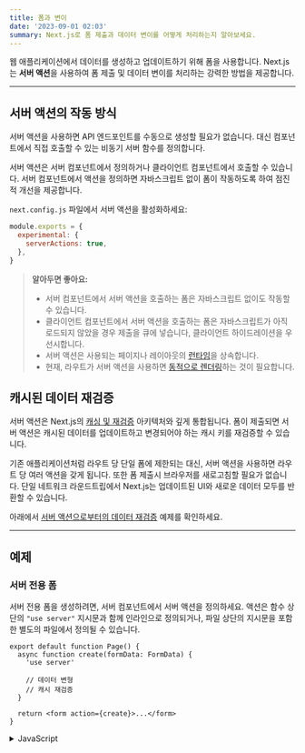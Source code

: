```yaml
---
title: 폼과 변이
date: '2023-09-01 02:03'
summary: Next.js로 폼 제출과 데이터 변이를 어떻게 처리하는지 알아보세요.
---
```

<TOCInline toc={props.toc} asDisclosure />


웹 애플리케이션에서 데이터를 생성하고 업데이트하기 위해 폼을 사용합니다. Next.js는 **서버 액션**을 사용하여 폼 제출 및 데이터 변이를 처리하는 강력한 방법을 제공합니다.

---

## 서버 액션의 작동 방식

서버 액션을 사용하면 API 엔드포인트를 수동으로 생성할 필요가 없습니다. 대신 컴포넌트에서 직접 호출할 수 있는 비동기 서버 함수를 정의합니다.

서버 액션은 서버 컴포넌트에서 정의하거나 클라이언트 컴포넌트에서 호출할 수 있습니다. 서버 컴포넌트에서 액션을 정의하면 자바스크립트 없이 폼이 작동하도록 하여 점진적 개선을 제공합니다.

`next.config.js` 파일에서 서버 액션을 활성화하세요:

```js filename="next.config.js"
module.exports = {
  experimental: {
    serverActions: true,
  },
}
```

> **알아두면 좋아요:**
>
> - 서버 컴포넌트에서 서버 액션을 호출하는 폼은 자바스크립트 없이도 작동할 수 있습니다.
> - 클라이언트 컴포넌트에서 서버 액션을 호출하는 폼은 자바스크립트가 아직 로드되지 않았을 경우 제출을 큐에 넣습니다, 클라이언트 하이드레이션을 우선시합니다.
> - 서버 액션은 사용되는 페이지나 레이아웃의 [런타임](/docs/nextjs/rendering/edge-and-nodejs-runtimes)을 상속합니다.
> - 현재, 라우트가 서버 액션을 사용하면 [동적으로 렌더링](/docs/nextjs/rendering/server-components#서버-렌더링-전략)하는 것이 필요합니다.

## 캐시된 데이터 재검증

서버 액션은 Next.js의 [캐싱 및 재검증](/docs/nextjs/caching) 아키텍처와 깊게 통합됩니다. 폼이 제출되면 서버 액션은 캐시된 데이터를 업데이트하고 변경되어야 하는 캐시 키를 재검증할 수 있습니다.

기존 애플리케이션처럼 라우트 당 단일 폼에 제한되는 대신, 서버 액션을 사용하면 라우트 당 여러 액션을 갖게 됩니다. 또한 폼 제출시 브라우저를 새로고침할 필요가 없습니다. 단일 네트워크 라운드트립에서 Next.js는 업데이트된 UI와 새로운 데이터 모두를 반환할 수 있습니다.

아래에서 [서버 액션으로부터의 데이터 재검증](#캐시된-데이터-재검증) 예제를 확인하세요.

---
## 예제

### 서버 전용 폼

서버 전용 폼을 생성하려면, 서버 컴포넌트에서 서버 액션을 정의하세요. 액션은 함수 상단의 `"use server"` 지시문과 함께 인라인으로 정의되거나, 파일 상단의 지시문을 포함한 별도의 파일에서 정의될 수 있습니다.

```tsx filename="app/page.tsx" switcher
export default function Page() {
  async function create(formData: FormData) {
    'use server'

    // 데이터 변형
    // 캐시 재검증
  }

  return <form action={create}>...</form>
}
```
<details>
    <summary>JavaScript</summary>
```jsx filename="app/page.jsx" switcher
export default function Page() {
  async function create(formData) {
    'use server'

    // 데이터 변형
    // 캐시 재검증
  }

  return <form action={create}>...</form>
}
```
</details>

> **알아두면 좋아요**: `<form action={create}>`는 [FormData](https://developer.mozilla.org/docs/Web/API/FormData/FormData) 데이터 타입을 받습니다. 위의 예제에서 HTML의 [`form`](https://developer.mozilla.org/docs/Web/HTML/Element/form)을 통해 제출된 FormData는 서버 액션 `create`에서 접근 가능합니다.

### 데이터 재검증

서버 액션은 필요에 따라 [Next.js 캐시](/docs/nextjs/caching)를 무효화할 수 있게 합니다. [`revalidatePath`](https://nextjs.org/docs/app/api-reference/functions/revalidatePath)를 사용하여 전체 라우트 세그먼트를 무효화할 수 있습니다:

```ts filename="app/actions.ts" switcher
'use server'

import { revalidatePath } from 'next/cache'

export default async function submit() {
  await submitForm()
  revalidatePath('/')
}
```
<details>
    <summary>JavaScript</summary>
```js filename="app/actions.js" switcher
'use server'

import { revalidatePath } from 'next/cache'

export default async function submit() {
  await submitForm()
  revalidatePath('/')
}
```
</details>

또는 [`revalidateTag`](https://nextjs.org/docs/app/api-reference/functions/revalidateTag)를 사용하여 캐시 태그를 사용하여 특정 데이터 가져오기를 무효화할 수 있습니다:

```ts filename="app/actions.ts" switcher
'use server'

import { revalidateTag } from 'next/cache'

export default async function submit() {
  await addPost()
  revalidateTag('posts')
}
```
<details>
    <summary>JavaScript</summary>
```js filename="app/actions.js" switcher
'use server'

import { revalidateTag } from 'next/cache'

export default async function submit() {
  await addPost()
  revalidateTag('posts')
}
```
</details>


### 리다이렉팅
서버 액션의 완료 후 사용자를 다른 라우트로 리다이렉트하려면 [`redirect`](https://nextjs.org/docs/app/api-reference/functions/redirect)와 절대 또는 상대 URL을 사용할 수 있습니다:

```ts filename="app/actions.ts" switcher
'use server'

import { redirect } from 'next/navigation'
import { revalidateTag } from 'next/cache'

export default async function submit() {
  const id = await addPost()
  revalidateTag('posts') // 캐시된 포스트 업데이트
  redirect(`/post/${id}`) // 새로운 라우트로 이동
}
```
<details>
    <summary>JavaScript</summary>
```js filename="app/actions.js" switcher
'use server'

import { redirect } from 'next/navigation'
import { revalidateTag } from 'next/cache'

export default async function submit() {
  const id = await addPost()
  revalidateTag('posts') // 캐시된 포스트 업데이트
  redirect(`/post/${id}`) // 새로운 라우트로 이동
}
```
</details>

### 폼 검증

기본 폼 검증을 위해 `required`나 `type="email"`과 같은 HTML 검증을 사용하는 것을 권장합니다.

더 고급 서버 측 검증을 위해 [zod](https://zod.dev/)와 같은 스키마 검증 라이브러리를 사용하여 파싱된 폼 데이터의 구조를 검증하세요:

```tsx filename="app/actions.ts" switcher
import { z } from 'zod'

const schema = z.object({
  // ...
})

export default async function submit(formData: FormData) {
  const parsed = schema.parse({
    id: formData.get('id'),
  })
  // ...
}
```
<details>
    <summary>JavaScript</summary>
```jsx filename="app/actions.js" switcher
import { z } from 'zod'

const schema = z.object({
  // ...
})

export default async function submit(formData) {
  const parsed = schema.parse({
    id: formData.get('id'),
  })
  // ...
}
```
</details>

### 로딩 상태 표시
서버에서 폼을 제출할 때 로딩 상태를 표시하기 위해 `useFormStatus` 훅을 사용하세요:

```tsx filename="app/page.tsx" switcher
'use client'

import { experimental_useFormStatus as useFormStatus } from 'react-dom'

function SubmitButton() {
  const { pending } = useFormStatus()

  return (
    <button disabled={pending}>
      {pending ? 'Submitting...' : 'Submit'}
    </button>
  )
}
```
<details>
    <summary>JavaScript</summary>
```jsx filename="app/page.jsx" switcher
'use client'

import { experimental_useFormStatus as useFormStatus } from 'react-dom'

function SubmitButton() {
  const { pending } = useFormStatus()

  return (
    <button disabled={pending}>
      {pending ? 'Submitting...' : 'Submit'}
    </button>
  )
}
```
</details>

> **알아두면 좋아요:**
>
> - 로딩 또는 오류 상태를 표시하려면 현재 클라이언트 컴포넌트를 사용해야 합니다. 서버 액션의 안정성을 위해 나아가면서 이러한 값을 검색하기 위한 서버 측 함수의 옵션을 탐색하고 있습니다.



### 오류 처리

서버 액션은 [직렬화 가능한 객체](https://developer.mozilla.org/en-US/docs/Glossary/Serialization)를 반환할 수도 있습니다. 예를 들어, 서버 액션이 새 항목을 생성하는 오류를 처리하고, 성공 또는 오류 메시지를 반환할 수 있습니다:

```ts filename="app/actions.ts" switcher
'use server'

export async function create(formData: FormData) {
  try {
    await createItem(formData.get('item'))
    revalidatePath('/')
    return { message: 'Success!' }
  } catch (e) {
    return { message: '오류가 발생했습니다.' }
  }
}
```
<details>
    <summary>JavaScript</summary>
```js filename="app/actions.js" switcher
'use server'

export async function create(formData) {
  try {
    await createItem(formData.get('item'))
    revalidatePath('/')
    return { message: 'Success!' }
  } catch (e) {
    return { message: '오류가 발생했습니다.' }
  }
}
```
</details>

그런 다음 클라이언트 컴포넌트에서 이 값을 읽고 상태에 저장하여 컴포넌트가 서버 액션의 결과를 뷰어에게 표시하도록 할 수 있습니다.

```tsx filename="app/page.tsx" switcher
'use client'

import { create } from './actions'
import { useState } from 'react'

export default function Page() {
  const [message, setMessage] = useState<string>('')

  async function onCreate(formData: FormData) {
    const res = await create(formData)
    setMessage(res.message)
  }

  return (
    <form action={onCreate}>
      <input type="text" name="item" />
      <button type="submit">추가</button>
      <p>{message}</p>
    </form>
  )
}
```
<details>
    <summary>JavaScript</summary>
```jsx filename="app/page.jsx" switcher
'use client'

import { create } from './actions'
import { useState } from 'react'

export default function Page() {
  const [message, setMessage] = useState('')

  async function onCreate(formData) {
    const res = await create(formData)
    setMessage(res.message)
  }

  return (
    <form action={onCreate}>
      <input type="text" name="item" />
      <button type="submit">추가</button>
      <p>{message}</p>
    </form>
  )
}
```
</details>

> **알아두면 좋아요:**
>
> - 로딩 또는 오류 상태를 표시하려면 현재 클라이언트 컴포넌트를 사용해야 합니다. 서버 액션의 안정성을 위해 나아가면서 이러한 값을 검색하기 위한 서버 측 함수의 옵션을 탐색하고 있습니다.



### 낙관적 업데이트

서버 액션이 완료되기 전에 UI를 낙관적으로 업데이트하려면 `useOptimistic`를 사용하세요. 이렇게 하면 응답을 기다리는 대신 미리 UI를 업데이트할 수 있습니다.

```tsx filename="app/page.tsx" switcher
'use client'

import { experimental_useOptimistic as useOptimistic } from 'react'
import { send } from './actions'

type Message = {
  message: string
}

export function Thread({ messages }: { messages: Message[] }) {
  const [optimisticMessages, addOptimisticMessage] 
      = useOptimistic<Message[]>(
    messages,
    (state: Message[], newMessage: string) => [
      ...state,
      { message: newMessage },
    ]
  )

  return (
    <div>
      {optimisticMessages.map((m, k) => (
        <div key={k}>{m.message}</div>
      ))}
      <form
        action={async (formData: FormData) => {
          const message = formData.get('message')
          addOptimisticMessage(message)
          await send(message)
        }}
      >
        <input type="text" name="message" />
        <button type="submit">보내기</button>
      </form>
    </div>
  )
}
```
<details>
    <summary>JavaScript</summary>
```jsx filename="app/page.jsx" switcher
'use client'

import { experimental_useOptimistic as useOptimistic } from 'react'
import { send } from './actions'

export function Thread({ messages }) {
  const [optimisticMessages, addOptimisticMessage] = useOptimistic(
    messages,
    (state, newMessage) => [...state, { message: newMessage }]
  )

  return (
    <div>
      {optimisticMessages.map((m) => (
        <div>{m.message}</div>
      ))}
      <form
        action={async (formData) => {
          const message = formData.get('message')
          addOptimisticMessage(message)
          await send(message)
        }}
      >
        <input type="text" name="message" />
        <button type="submit">보내기</button>
      </form>
    </div>
  )
}
```
</details>



### 쿠키 설정하기

서버 액션 내에서 [`cookies`](https://nextjs.org/docs/app/api-reference/functions/cookies) 함수를 사용하여 쿠키를 설정할 수 있습니다:

```ts filename="app/actions.ts" switcher
'use server'

import { cookies } from 'next/headers'

export async function create() {
  const cart = await createCart()
  cookies().set('cartId', cart.id)
}
```
<details>
    <summary>JavaScript</summary>
```js filename="app/actions.js" switcher
'use server'

import { cookies } from 'next/headers'

export async function create() {
  const cart = await createCart()
  cookies().set('cartId', cart.id)
}
```
</details>

### 쿠키 읽기

서버 액션 내에서 [`cookies`](https://nextjs.org/docs/app/api-reference/functions/cookies) 함수를 사용하여 쿠키를 읽을 수 있습니다:

```ts filename="app/actions.ts" switcher
'use server'

import { cookies } from 'next/headers'

export async function read() {
  const auth = cookies().get('authorization')?.value
  // ...
}
```
<details>
    <summary>JavaScript</summary>
```js filename="app/actions.js" switcher
'use server'

import { cookies } from 'next/headers'

export async function read() {
  const auth = cookies().get('authorization')?.value
  // ...
}
```
</details>

### 쿠키 삭제하기

서버 액션 내에서 [`cookies`](https://nextjs.org/docs/app/api-reference/functions/cookies) 함수를 사용하여 쿠키를 삭제할 수 있습니다:

```ts filename="app/actions.ts" switcher
'use server'

import { cookies } from 'next/headers'

export async function delete() {
  cookies().delete('name')
  // ...
}
```
<details>
    <summary>JavaScript</summary>
```js filename="app/actions.js" switcher
'use server'

import { cookies } from 'next/headers'

export async function delete() {
  cookies().delete('name')
  // ...
}
```
</details>

서버 액션에서 쿠키를 삭제하는 [추가 예제](https://nextjs.org/docs/app/api-reference/functions/cookies#deleting-cookies)를 참고하세요.